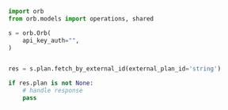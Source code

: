 ```python FetchByExternalId.py
import orb
from orb.models import operations, shared

s = orb.Orb(
    api_key_auth="",
)


res = s.plan.fetch_by_external_id(external_plan_id='string')

if res.plan is not None:
    # handle response
    pass
```
